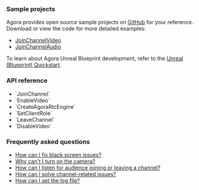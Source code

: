 <PlatformWrapper platform="unreal">

### Sample projects

Agora provides open source sample projects on [GitHub](https://github.com/AgoraIO-Extensions/Agora-Unreal-RTC-SDK/tree/main/Agora-Unreal-SDK-CPP-Example) for your reference. Download or view the code for more detailed examples:

- [JoinChannelVideo](https://github.com/AgoraIO-Extensions/Agora-Unreal-RTC-SDK/tree/main/Agora-Unreal-SDK-CPP-Example/Source/AgoraExample/Examples/Basic/JoinChannelVideo)
- [JoinChannelAudio](https://github.com/AgoraIO-Extensions/Agora-Unreal-RTC-SDK/tree/main/Agora-Unreal-SDK-CPP-Example/Source/AgoraExample/Examples/Basic/JoinChannelAudio)

To learn about Agora Unreal Blueprint development, refer to the [Unreal (Blueprint) Quickstart](get-started-sdk?platform=blueprint).

### API reference

- <Link to="{{Global.API_REF_UE_ROOT}}/class_irtcengine.html#api_irtcengine_joinchannel">`JoinChannel`</Link>

- <Link to="{{Global.API_REF_UE_ROOT}}/class_irtcengine.html#api_irtcengine_enablevideo">`EnableVideo`</Link>

- <Link to="{{Global.API_REF_UE_ROOT}}/class_irtcengine.html#api_createagorartcengine">`CreateAgoraRtcEngine`</Link>

- <Link to="{{Global.API_REF_UE_ROOT}}/class_irtcengine.html#api_irtcengine_setclientrole">`SetClientRole`</Link>

- <Link to="{{Global.API_REF_UE_ROOT}}/class_irtcengine.html#api_irtcengine_leavechannel">`LeaveChannel`</Link>

- <Link to="{{Global.API_REF_UE_ROOT}}/class_irtcengine.html#api_irtcengine_disablevideo">`DisableVideo`</Link>

### Frequently asked questions
* [How can I fix black screen issues?](/help/quality-issues/video_blank#issue-description)
* [Why can't I turn on the camera?](/help/quality-issues/video_camera)
* [How can I listen for audience joining or leaving a channel?](/help/integration-issues/audience_event)
* [How can I solve channel-related issues?](/help/integration-issues/channel)
* [How can I set the log file?](/help/integration-issues/log)

</PlatformWrapper>
